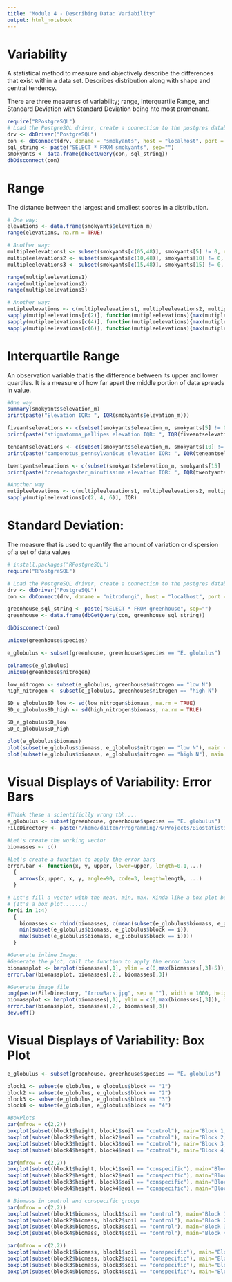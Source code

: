 ```yaml
---
title: "Module 4 - Describing Data: Variability"
output: html_notebook
---
```


# Variability 
A statistical method to measure and objectively describe the differences that exist within a data set. Describes distribution along with shape and central tendency.

There are three measures of variability; range, Interquartile Range, and Standard Deviation with Standard Deviation being hte most promenant.
```r
require("RPostgreSQL")
# Load the PostgreSQL driver, create a connection to the postgres database
drv <- dbDriver("PostgreSQL")
con <- dbConnect(drv, dbname = "smokyants", host = "localhost", port = 5432, user = "ruser", password = "ruser")
sql_string <- paste("SELECT * FROM smokyants", sep="")
smokyants <- data.frame(dbGetQuery(con, sql_string))
dbDisconnect(con)
```


# Range
The distance between the largest and smallest scores in a distribution. 
```r
# One way:
elevations <- data.frame(smokyants$elevation_m)
range(elevations, na.rm = TRUE)

# Another way:
multipleelevations1 <- subset(smokyants[c(05,48)], smokyants[5] != 0, na.rm = TRUE)
multipleelevations2 <- subset(smokyants[c(10,48)], smokyants[10] != 0, na.rm = TRUE)
multipleelevations3 <- subset(smokyants[c(15,48)], smokyants[15] != 0, na.rm = TRUE)

range(multipleelevations1)
range(multipleelevations2)
range(multipleelevations3)

# Another way:
mutipleelevations <- c(multipleelevations1, multipleelevations2, multipleelevations3)
sapply(mutipleelevations[c(2)], function(mutipleelevations){max(mutipleelevations, na.rm=TRUE) - min(mutipleelevations, na.rm=TRUE)})
sapply(mutipleelevations[c(4)], function(mutipleelevations){max(mutipleelevations, na.rm=TRUE) - min(mutipleelevations, na.rm=TRUE)})
sapply(mutipleelevations[c(6)], function(mutipleelevations){max(mutipleelevations, na.rm=TRUE) - min(mutipleelevations, na.rm=TRUE)})
```


# Interquartile Range

An observation variable that is the difference between its upper and lower quartiles. It is a measure of how far apart the middle portion of data spreads in value.
```r
#One way
summary(smokyants$elevation_m)
print(paste("Elevation IQR: ", IQR(smokyants$elevation_m)))

fiveantselevations <- c(subset(smokyants$elevation_m, smokyants[5] != 0))
print(paste("stigmatomma_pallipes elevation IQR: ", IQR(fiveantselevations))) # stigmatomma_pallipes

teneantselevations <- c(subset(smokyants$elevation_m, smokyants[10] != 0))
print(paste("camponotus_pennsylvanicus elevation IQR: ", IQR(teneantselevations))) # camponotus_pennsylvanicus

twentyantselevations <- c(subset(smokyants$elevation_m, smokyants[15] != 0))
print(paste("crematogaster_minutissima elevation IQR: ", IQR(twentyantselevations))) # crematogaster_minutissima

#Another way
mutipleelevations <- c(multipleelevations1, multipleelevations2, multipleelevations3)
sapply(mutipleelevations[c(2, 4, 6)], IQR)
```


# Standard Deviation:

The measure that is used to quantify the amount of variation or dispersion of a set of data values
```r
# install.packages("RPostgreSQL")
require("RPostgreSQL")

# Load the PostgreSQL driver, create a connection to the postgres database
drv <- dbDriver("PostgreSQL")
con <- dbConnect(drv, dbname = "nitrofungi", host = "localhost", port = 5432, user = "ruser", password = "ruser")

greenhouse_sql_string <- paste("SELECT * FROM greenhouse", sep="")
greenhouse <- data.frame(dbGetQuery(con, greenhouse_sql_string))

dbDisconnect(con)

unique(greenhouse$species)

e_globulus <- subset(greenhouse, greenhouse$species == "E. globulus")

colnames(e_globulus)
unique(greenhouse$nitrogen)

low_nitrogen <- subset(e_globulus, greenhouse$nitrogen == "low N")
high_nitrogen <- subset(e_globulus, greenhouse$nitrogen == "high N")

SD_e_globulusSD_low <- sd(low_nitrogen$biomass, na.rm = TRUE)
SD_e_globulusSD_high <- sd(high_nitrogen$biomass, na.rm = TRUE)

SD_e_globulusSD_low
SD_e_globulusSD_high

plot(e_globulus$biomass)
plot(subset(e_globulus$biomass, e_globulus$nitrogen == "low N"), main = "Biomass for e_globulus low nitrogen")
plot(subset(e_globulus$biomass, e_globulus$nitrogen == "high N"), main = "Biomass for e_globulus high nitrogen")
```


# Visual Displays of Variability: Error Bars
```r
#Think these a scientificlly wrong tbh....
e_globulus <- subset(greenhouse, greenhouse$species == "E. globulus")
FileDirectory <- paste("/home/daiten/Programming/R/Projects/Biostatistics Tutorial/Media/", sep="")

#Let's create the working vector
biomasses <- c()

#Let's create a function to apply the error bars
error.bar <- function(x, y, upper, lower=upper, length=0.1,...)
  {
    arrows(x,upper, x, y, angle=90, code=3, length=length, ...)
  }

# Let's fill a vector with the mean, min, max. Kinda like a box plot but not a box plot
# (It's a box plot.......)
for(i in 1:4)
  {
    biomasses <- rbind(biomasses, c(mean(subset(e_globulus$biomass, e_globulus$block == i)),
    min(subset(e_globulus$biomass, e_globulus$block == i)),
    max(subset(e_globulus$biomass, e_globulus$block == i))))
  }

#Generate inline Image:
#Generate the plot, call the function to apply the error bars
biomassplot <- barplot(biomasses[,1], ylim = c(0,max(biomasses[,3]+5)), main = "Bar is mean, bottom is min value, top is max value.")
error.bar(biomassplot, biomasses[,2], biomasses[,3])

#Generate image file
png(paste(FileDirectory, "ArrowBars.jpg", sep = ""), width = 1000, height = 1000)
biomassplot <- barplot(biomasses[,1], ylim = c(0,max(biomasses[,3])), main = "BioMass. Bar is mean, bottom is min value, top is max value.")
error.bar(biomassplot, biomasses[,2], biomasses[,3])
dev.off()
```



# Visual Displays of Variability: Box Plot
```r
e_globulus <- subset(greenhouse, greenhouse$species == "E. globulus")

block1 <- subset(e_globulus, e_globulus$block == "1")
block2 <- subset(e_globulus, e_globulus$block == "2")
block3 <- subset(e_globulus, e_globulus$block == "3")
block4 <- subset(e_globulus, e_globulus$block == "4")

#BoxPlots
par(mfrow = c(2,2))
boxplot(subset(block1$height, block1$soil == "control"), main="Block 1, heights - control group")
boxplot(subset(block2$height, block2$soil == "control"), main="Block 2, heights - control group")
boxplot(subset(block3$height, block3$soil == "control"), main="Block 3, heights - control group")
boxplot(subset(block4$height, block4$soil == "control"), main="Block 4, heights - control group")

par(mfrow = c(2,2))
boxplot(subset(block1$height, block1$soil == "conspecific"), main="Block 1, heights - conspecific group")
boxplot(subset(block2$height, block2$soil == "conspecific"), main="Block 2, heights - conspecific group")
boxplot(subset(block3$height, block3$soil == "conspecific"), main="Block 3, heights - conspecific group")
boxplot(subset(block4$height, block4$soil == "conspecific"), main="Block 4, heights - conspecific group")

# Biomass in control and conspecific groups
par(mfrow = c(2,2))
boxplot(subset(block1$biomass, block1$soil == "control"), main="Block 1, Biomass - control group")
boxplot(subset(block2$biomass, block2$soil == "control"), main="Block 2, Biomass - control group")
boxplot(subset(block3$biomass, block3$soil == "control"), main="Block 3, Biomass - control group")
boxplot(subset(block4$biomass, block4$soil == "control"), main="Block 4, Biomass - control group")

par(mfrow = c(2,2))
boxplot(subset(block1$biomass, block1$soil == "conspecific"), main="Block 1, Biomass - conspecific group")
boxplot(subset(block2$biomass, block2$soil == "conspecific"), main="Block 2, Biomass - conspecific group")
boxplot(subset(block3$biomass, block3$soil == "conspecific"), main="Block 3, Biomass - conspecific group")
boxplot(subset(block4$biomass, block4$soil == "conspecific"), main="Block 4, Biomass - conspecific group")
```




